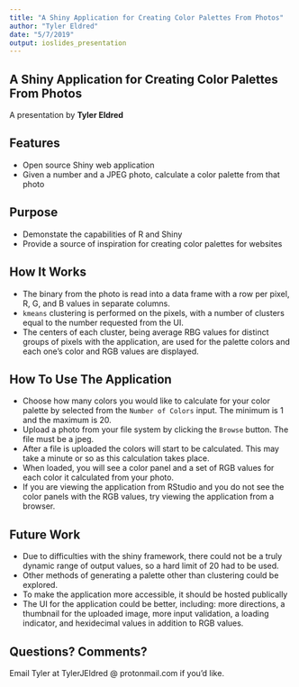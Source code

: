 ```yaml
---
title: "A Shiny Application for Creating Color Palettes From Photos"
author: "Tyler Eldred"
date: "5/7/2019"
output: ioslides_presentation
---
```


## A Shiny Application for Creating Color Palettes From Photos

A presentation by **Tyler Eldred**


## Features

* Open source Shiny web application
* Given a number and a JPEG photo, calculate a color palette from that photo

## Purpose

* Demonstate the capabilities of R and Shiny
* Provide a source of inspiration for creating color palettes for websites


## How It Works

* The binary from the photo is read into a data frame with a row per pixel, R, G, and B values in separate columns.
* `kmeans` clustering is performed on the pixels, with a number of clusters equal to the number requested from the UI.
* The centers of each cluster, being average RBG values for distinct groups of pixels with the application, are used for the palette colors and each one's color and RGB values are displayed.


## How To Use The Application

  * Choose how many colors you would like to calculate for your color palette by selected from the `Number of Colors` input. The minimum is 1 and the maximum is 20.
  * Upload a photo from your file system by clicking the `Browse` button. The file must be a jpeg.
  * After a file is uploaded the colors will start to be calculated. This may take a minute or so as this calculation takes place.
  * When loaded, you will see a color panel and a set of RGB values for each color it calculated from your photo.
  * If you are viewing the application from RStudio and you do not see the color panels with the RGB values, try viewing the application from a browser.


## Future Work

  * Due to difficulties with the shiny framework, there could not be a truly dynamic range of output values, so a hard limit of 20 had to be used.
  * Other methods of generating a palette other than clustering could be explored.
  * To make the application more accessible, it should be hosted publically
  * The UI for the application could be better, including: more directions, a thumbnail for the uploaded image, more input validation, a loading indicator, and hexidecimal values in addition to RGB values.


## Questions? Comments?

  Email Tyler at TylerJEldred @ protonmail.com if you'd like.